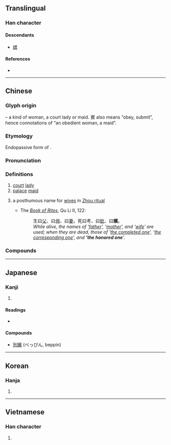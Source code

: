 {{also|嫔}}
{{character info}}
==Translingual==

===Han character===
{{Han char|rn=38|rad=女|as=14|sn=17|four=43486|canj=VJMC|ids=⿰女賓}}

====Descendants====
* [[嫔]]

====References====
* {{Han ref|kx=0272.370|dkj=06819|dj=0541.020|hdz=21087.190|uh=5B2A|ud=23338|bh=C0A7|bd=49319}}

----

==Chinese==
{{zh-forms|s=嫔}}

===Glyph origin===
{{Han etym}}
{{Han compound|女|t1=woman|賓|ls=psc|c1=s|c2=p}} – a kind of woman, a court lady or maid. 賓 also means “obey, submit”, hence connotations of “an obedient woman, a maid”.

===Etymology===
Endopassive form of {{och-l|賓|to receive like a guest}}.

===Pronunciation===
{{zh-pron
|m=pín
|c=ban3,pan4
|mc=y
|oc=y
|ma=
|cat=n
}}

===Definitions===
{{zh-hanzi}}

# [[court]] [[lady]]
# [[palace]] [[maid]]
# {{lb|zh|archaic}} a posthumous name for [[wife|wives]] in [[w:ancestor veneration in China|Zhou ritual]]
#* The ''[[w:Book of Rites|Book of Rites]]'', Qu Li II, 122:
#*: 生曰[[父]]、曰[[母]]、曰[[妻]]，死曰考、曰[[妣]]、曰'''嬪'''。
#*: ''While alive, the names of '[[父|father]]', '[[母|mother]]', and '[[妻|wife]]' are used; when they are dead, those of '[[考|the completed one]]', '[[妣|the corresponding one]]', and ''''the honored one''''.''

===Compounds===
{{zh-der|嬪婦|宮嬪|九嬪|嬪御|嬪從|嬪嬙|妃嬪|嬪妃|貴嬪}}

----

==Japanese==

===Kanji===
{{ja-kanji|grade=|rs=女14}}

# {{rfdef|ja|sort=女14}}

====Readings====
* {{ja-readings|on=[[ひん]] (hin)|kun=[[ひめ]] (hime)}}

====Compounds====
* [[別嬪]] (べっぴん, beppin)

----

==Korean==

===Hanja===
{{ko-hanja|hangeul=빈|rv=bin|mr=pin}}

# {{rfdef|ko|sort=女14}}

----

==Vietnamese==

===Han character===
{{vi-hantu|tần}}

# {{rfdef|vi}}